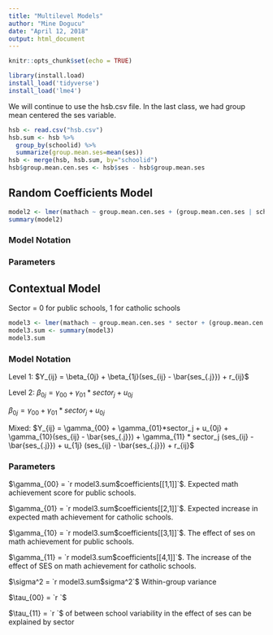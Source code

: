 ```yaml
---
title: "Multilevel Models"
author: "Mine Dogucu"
date: "April 12, 2018"
output: html_document
---
```


```r
knitr::opts_chunk$set(echo = TRUE)

library(install.load)
install_load('tidyverse')
install_load('lme4')
```

We will continue to use the hsb.csv file. In the last class, we had group mean centered the ses variable.

```r
hsb <- read.csv("hsb.csv")
hsb.sum <- hsb %>% 
  group_by(schoolid) %>% 
  summarize(group.mean.ses=mean(ses))
hsb <- merge(hsb, hsb.sum, by="schoolid")
hsb$group.mean.cen.ses <- hsb$ses - hsb$group.mean.ses
```

## Random Coefficients Model

```r
model2 <- lmer(mathach ~ group.mean.cen.ses + (group.mean.cen.ses | schoolid), data=hsb)
summary(model2)
```

### Model Notation

### Parameters

## Contextual Model

Sector = 0 for public schools,
1 for catholic schools

```r
model3 <- lmer(mathach ~ group.mean.cen.ses * sector + (group.mean.cen.ses | schoolid), data=hsb)
model3.sum <- summary(model3)
model3.sum
```

### Model Notation
Level 1: $Y_{ij} = \beta_{0j} + \beta_{1j}(ses_{ij} - \bar{ses_{.j}}) + r_{ij}$

Level 2: $\beta_{0j} = \gamma_{00} + \gamma_{01}*sector_j + u_{0j}$

$\beta_{0j} = \gamma_{00} + \gamma_{01}*sector_j + u_{0j}$

Mixed: $Y_{ij} = \gamma_{00} + \gamma_{01}*sector_j + u_{0j} + \gamma_{10}(ses_{ij} - \bar{ses_{.j}}) + \gamma_{11} * sector_j (ses_{ij} - \bar{ses_{.j}}) + u_{1j} (ses_{ij} - \bar{ses_{.j}}) + r_{ij}$

### Parameters

$\gamma_{00} = `r model3.sum$coefficients[[1,1]]`$. Expected math achievement score for public schools.

$\gamma_{01} = `r model3.sum$coefficients[[2,1]]`$. Expected increase in expected math achievement for catholic schools.

$\gamma_{10} = `r model3.sum$coefficients[[3,1]]`$. The effect of ses on math achievement for public schools.

$\gamma_{11} = `r model3.sum$coefficients[[4,1]]`$. The increase of the effect of SES on math achievement for catholic schools.

$\sigma^2 = `r model3.sum$sigma^2`$ Within-group variance

$\tau_{00} = `r `$

$\tau_{11} = `r `$
of between school variability in the effect of ses can be explained by sector